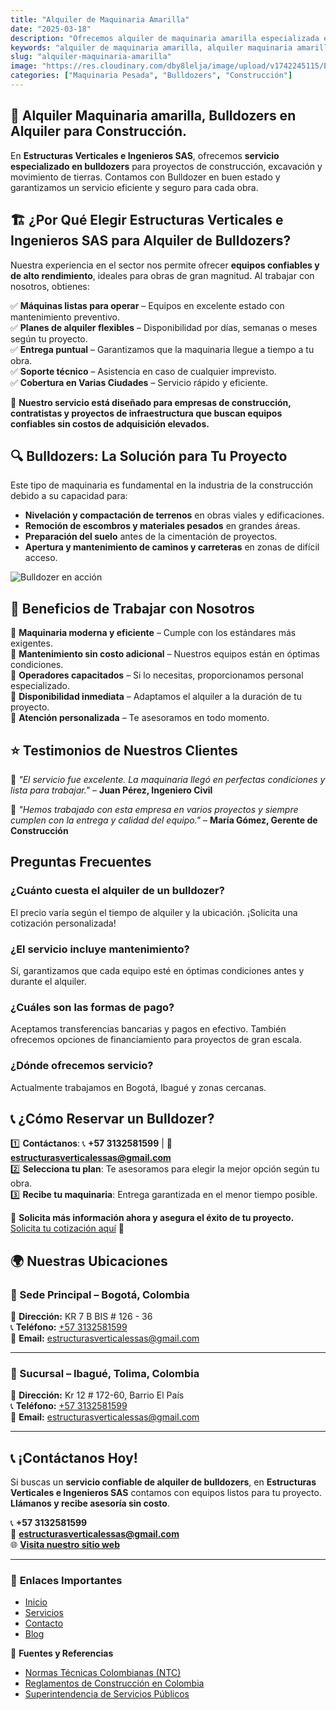 ```yaml
---
title: "Alquiler de Maquinaria Amarilla"
date: "2025-03-18"
description: "Ofrecemos alquiler de maquinaria amarilla especializada en bulldozers para construcción y movimiento de tierras. Equipos modernos con mantenimiento garantizado."
keywords: "alquiler de maquinaria amarilla, alquiler maquinaria amarilla, bulldozer en renta, maquinaria pesada para construcción, bulldozer en alquiler, equipos para movimiento de tierras"
slug: "alquiler-maquinaria-amarilla"
image: "https://res.cloudinary.com/dby8lelja/image/upload/v1742245115/Estructuras%20Verticales%20e%20Ingenieros%20SAS/Imagenes%20Blog/buldozer2_u317hc.webp"
categories: ["Maquinaria Pesada", "Bulldozers", "Construcción"]
---
```


## 🚜 Alquiler Maquinaria amarilla, Bulldozers en Alquiler para Construcción. 

En **Estructuras Verticales e Ingenieros SAS**, ofrecemos **servicio especializado en bulldozers** para proyectos de construcción, excavación y movimiento de tierras. Contamos con Bulldozer en buen estado y garantizamos un servicio eficiente y seguro para cada obra.  

## 🏗️ ¿Por Qué Elegir Estructuras Verticales e Ingenieros SAS para Alquiler de Bulldozers?  

Nuestra experiencia en el sector nos permite ofrecer **equipos confiables y de alto rendimiento**, ideales para obras de gran magnitud. Al trabajar con nosotros, obtienes:  

✅ **Máquinas listas para operar** – Equipos en excelente estado con mantenimiento preventivo.  
✅ **Planes de alquiler flexibles** – Disponibilidad por días, semanas o meses según tu proyecto.  
✅ **Entrega puntual** – Garantizamos que la maquinaria llegue a tiempo a tu obra.  
✅ **Soporte técnico** – Asistencia en caso de cualquier imprevisto.  
✅ **Cobertura en Varias Ciudades** – Servicio rápido y eficiente.  

📌 **Nuestro servicio está diseñado para empresas de construcción, contratistas y proyectos de infraestructura que buscan equipos confiables sin costos de adquisición elevados.**  

## 🔍 Bulldozers: La Solución para Tu Proyecto  

Este tipo de maquinaria es fundamental en la industria de la construcción debido a su capacidad para:  

- **Nivelación y compactación de terrenos** en obras viales y edificaciones.  
- **Remoción de escombros y materiales pesados** en grandes áreas.  
- **Preparación del suelo** antes de la cimentación de proyectos.  
- **Apertura y mantenimiento de caminos y carreteras** en zonas de difícil acceso.  

![Bulldozer en acción](https://res.cloudinary.com/dby8lelja/image/upload/v1742245118/Estructuras%20Verticales%20e%20Ingenieros%20SAS/Imagenes%20Blog/buldozer7_nmiz09.webp)  

## 📌 Beneficios de Trabajar con Nosotros  

🔹 **Maquinaria moderna y eficiente** – Cumple con los estándares más exigentes.  
🔹 **Mantenimiento sin costo adicional** – Nuestros equipos están en óptimas condiciones.  
🔹 **Operadores capacitados** – Si lo necesitas, proporcionamos personal especializado.  
🔹 **Disponibilidad inmediata** – Adaptamos el alquiler a la duración de tu proyecto.  
🔹 **Atención personalizada** – Te asesoramos en todo momento.  

## ⭐ Testimonios de Nuestros Clientes  

📢 *"El servicio fue excelente. La maquinaria llegó en perfectas condiciones y lista para trabajar."* – **Juan Pérez, Ingeniero Civil**  

📢 *"Hemos trabajado con esta empresa en varios proyectos y siempre cumplen con la entrega y calidad del equipo."* – **María Gómez, Gerente de Construcción**  

## Preguntas Frecuentes  

### ¿Cuánto cuesta el alquiler de un bulldozer?  
El precio varía según el tiempo de alquiler y la ubicación. ¡Solicita una cotización personalizada!  

### ¿El servicio incluye mantenimiento?  
Sí, garantizamos que cada equipo esté en óptimas condiciones antes y durante el alquiler.  

### ¿Cuáles son las formas de pago?  
Aceptamos transferencias bancarias y pagos en efectivo. También ofrecemos opciones de financiamiento para proyectos de gran escala.  

### ¿Dónde ofrecemos servicio?  
Actualmente trabajamos en Bogotá, Ibagué y zonas cercanas.  

## 📞 ¿Cómo Reservar un Bulldozer?  

1️⃣ **Contáctanos**: 📞 **+57 3132581599** | 📩 **[estructurasverticalessas@gmail.com](mailto:estructurasverticalessas@gmail.com)**  
2️⃣ **Selecciona tu plan**: Te asesoramos para elegir la mejor opción según tu obra.  
3️⃣ **Recibe tu maquinaria**: Entrega garantizada en el menor tiempo posible.  

📌 **Solicita más información ahora y asegura el éxito de tu proyecto.** [Solicita tu cotización aquí](http://estructurasverticales.com/) 📩  

## 🌍 Nuestras Ubicaciones

### 🏢 Sede Principal – Bogotá, Colombia  
📍 **Dirección:** KR 7 B BIS # 126 - 36  
📞 **Teléfono:** [+57 3132581599](tel:+573132581599)  
📩 **Email:** [estructurasverticalessas@gmail.com](mailto:estructurasverticalessas@gmail.com)  

---

### 🏢 Sucursal – Ibagué, Tolima, Colombia  
📍 **Dirección:** Kr 12 # 172-60, Barrio El País  
📞 **Teléfono:** [+57 3132581599](tel:+573132581599)  
📩 **Email:** [estructurasverticalessas@gmail.com](mailto:estructurasverticalessas@gmail.com)

---  

## 📞 ¡Contáctanos Hoy!  

Si buscas un **servicio confiable de alquiler de bulldozers**, en **Estructuras Verticales e Ingenieros SAS** contamos con equipos listos para tu proyecto. **Llámanos y recibe asesoría sin costo**.  

📞 **+57 3132581599**  
📩 **[estructurasverticalessas@gmail.com](mailto:estructurasverticalessas@gmail.com)**  
🌐 **[Visita nuestro sitio web](http://estructurasverticales.com/)**  

---

### 🔗 **Enlaces Importantes**  

- [Inicio](http://estructurasverticales.com/)  
- [Servicios](https://www.estructurasverticales.com/servicios/alquiler-de-maquinaria-pesada)  
- [Contacto](https://www.estructurasverticales.com/#contacto)  
- [Blog](http://estructurasverticales.com/blog/)  

🔹 **Fuentes y Referencias**  

- [Normas Técnicas Colombianas (NTC)](https://www.icontec.org/)  
- [Reglamentos de Construcción en Colombia](https://www.minvivienda.gov.co/)  
- [Superintendencia de Servicios Públicos](https://www.superservicios.gov.co/)  



